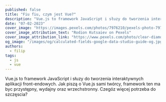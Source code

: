 ```yaml
---
published: false
title: "Fiu fiu, czym jest Vue?"
description: "Vue.js to framework JavaScript i słuzy do tworzenia interaktywnych aplikacji front-endowych. Jak piszą o Vue.js sami twórcy, framework ten ma byc przystępny, wydajny oraz wrzechstronny. Czegóz więcej potrzeba do szczęscia?"
date: "07-02-2023"
cover_image: "https://images.pexels.com/photos/7976210/pexels-photo-7976210.jpeg?auto=compress&cs=tinysrgb&w=1260&h=750&dpr=2"
cover_image_attribution_text: "Rodion Kutsaiev on Pexels"
cover_image_attribution_link: "https://www.pexels.com/photo/clear-diamond-on-white-round-table-7976210"
og_image: "/images/og/calculated-fields-google-data-studio-guide-og.jpg"
authors:
  - filip
tags:
  - js
  - vue
---
```


Vue.js to framework JavaScript i słuzy do tworzenia interaktywnych aplikacji front-endowych. Jak piszą o Vue.js sami twórcy, framework ten ma byc przystępny, wydajny oraz wrzechstronny. Czegóz więcej potrzeba do szczęscia?
